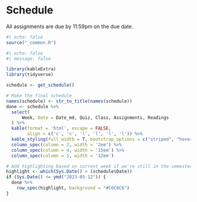 # Schedule

All assignments are due by 11:59pm on the due date.

```r
#| echo: false
source("_common.R")
```

```r
#| echo: false
#| message: false

library(kableExtra)
library(tidyverse)

schedule <- get_schedule()

# Make the final schedule
names(schedule) <- str_to_title(names(schedule))
done <- schedule %>%
  select(
      Week, Date = Date_md, Quiz, Class, Assignments, Readings
  ) %>%
  kable(format = 'html', escape = FALSE,
        align = c('c', 'c', 'l', 'l', 'l', 'l')) %>%
  kable_styling(full_width = T, bootstrap_options = c("striped", "hover")) %>%
  column_spec(column = 2, width = '2em') %>%
  column_spec(column = 4, width = '15em') %>% 
  column_spec(column = 5, width = '12em')

# Add highlighting based on current week if we're still in the semester
highlight <- which(Sys.Date() > (schedule$Date))
if (Sys.Date() <= ymd("2023-05-12")) {
  done %>% 
    row_spec(highlight, background = "#C6C6C6")  
}
```

